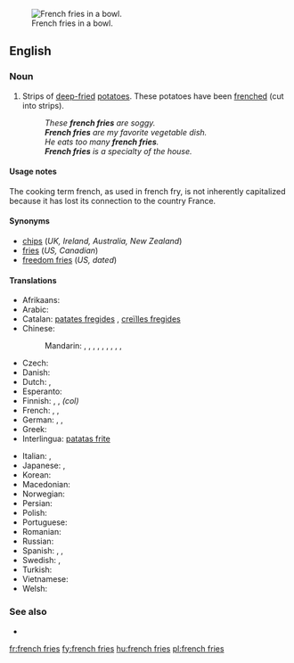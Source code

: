 [[Image:Pommes-1.jpg|thumb|French fries in a bowl.]]
==English==

===Noun===
{{en-plural noun|head=[[french]] [[fries]]|sg=french fry}}

# {{context|chiefly|North America|lang=en}} Strips of [[deep-fried]] [[potatoes]].  These potatoes have been [[frenched]] (cut into strips).
#: ''These '''french fries''' are soggy.''
#: '''''French fries''' are my favorite vegetable dish.''
#: ''He eats too many '''french fries'''.''
#: '''''French fries''' is a specialty of the house.''

====Usage notes====
The cooking term french, as used in french fry, is not inherently capitalized because it has lost its connection to the country France.

====Synonyms====
* [[chips]] (''UK, Ireland, Australia, New Zealand'')
* [[fries]] (''US, Canadian'')
* [[freedom fries]] (''US, dated'')

====Translations====
{{trans-top|deep fried strips of potato}}
* Afrikaans: {{t-|af|slap tjips}}
* Arabic: {{t-|ar|بطاطا مقلية|f|tr=baṭāṭā maqlíyya|sc=Arab}}
* Catalan: [[patates fregides]] {{f}}, [[creïlles fregides]] {{f}}
* Chinese:
*: Mandarin: {{t|cmn|炸薯條|sc=Hani}}, {{t|cmn|炸薯条|tr=zhàshǔtiáo|sc=Hani}}, {{t|cmn|土豆條|sc=Hani}}, {{t|cmn|土豆条|tr=tǔdòutiáo|sc=Hani}}, {{t|cmn|馬鈴薯條|sc=Hani}}, {{t|cmn|马铃薯条|tr=mǎlíngshǔtiáo|sc=Hani}}, {{t|cmn|炸土豆條|sc=Hani}}, {{t|cmn|炸土豆条|tr=zhátǔdòutiáo|sc=Hani}}, {{t|cmn|薯條|sc=Hani}}, {{t|cmn|薯条|tr=shǔtiáo|sc=Hani}}
* Czech: {{t-|cs|hranolky|m}}
* Danish: {{t+|da|pomfrit|c}}
* Dutch: {{t+|nl|frieten}}, {{t+|nl|patat}}
* Esperanto: {{t-|eo|terpomfingroj}}
* Finnish: {{t+|fi|ranskalaiset perunat}}, {{t+|fi|ranskanperunat}}, {{t-|fi|ranskikset}} ''(col)''
* French: {{t+|fr|frites|f-p}}, {{t+|fr|pommes frites|f-p}}, {{t-|fr|pommes allumettes|f-p}}
* German: {{t+|de|Pommes frites|f-p}}, {{t+|de|Pommes|f-p}}, {{t-|de|Fritten|f-p}}
* Greek: {{t-|el|τηγανιτές πατάτες|f-p|tr=tiganités patátes}}
* Interlingua: [[patatas frite]]
{{trans-mid}}
* Italian: {{t-|it|patate fritte|f-p}}, {{t-|it|patatine fritte|f-p}}
* Japanese: {{t-|ja|フライドポテト|tr=furaidopoteto|sc=Jpan}}, {{t-|ja|フレンチフライ|tr=furenchifurai|sc=Jpan}}
* Korean: {{t-|ko|감자 튀김|tr=gamja twigim|sc=Kore}}
* Macedonian: {{t-|mk|помфрит|m|tr=pomfrít}}
* Norwegian: {{t-|no|pommes frites|m}}
* Persian: {{t-|fa|سیب‌زمینی سرخ‌کرده|tr=sib-zamini-ye sorx-karde|sc=fa-Arab}}
* Polish: {{t-|pl|frytki|p}}
* Portuguese: {{t-|pt|batatas fritas|p}}
* Romanian: {{t-|ro|cartofi prăjiți|m-p}}
* Russian: {{t-|ru|картофель фри|m|tr=kartófelʹ fri}}
* Spanish: {{qualifier|Spain}} {{t-|es|patatas fritas|p}}, {{qualifier|Mexico}} {{t-|es|papas fritas|p}}, {{qualifier|Nicaragua}} {{t-|es|papitas fritas|p}}
* Swedish: {{t+|sv|pommes frites|c}}, {{t-|sv|strips|p}}
* Turkish: {{t-|tr|patates kızartması}}
* Vietnamese: {{t-|vi|khoai tây chiên}} {{qualifier|lit.: fried western potato}}
* Welsh: {{t+|cy|sglodion}}
{{trans-bottom}}

===See also===
* {{pedia}}

[[fr:french fries]]
[[fy:french fries]]
[[hu:french fries]]
[[pl:french fries]]